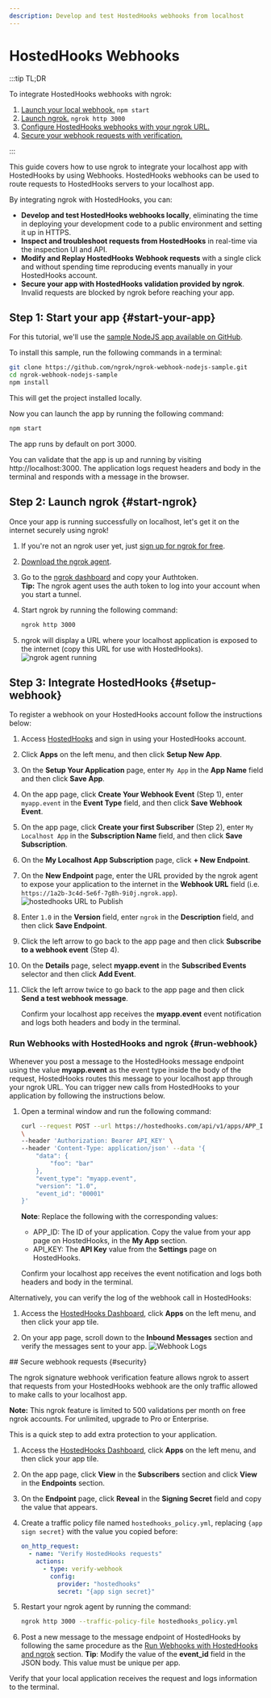 ```yaml
---
description: Develop and test HostedHooks webhooks from localhost
---
```



# HostedHooks Webhooks

:::tip TL;DR

To integrate HostedHooks webhooks with ngrok:

1. [Launch your local webhook.](#start-your-app) `npm start`
1. [Launch ngrok.](#start-ngrok) `ngrok http 3000`
1. [Configure HostedHooks webhooks with your ngrok URL.](#setup-webhook)
1. [Secure your webhook requests with verification.](#security)

:::

This guide covers how to use ngrok to integrate your localhost app with HostedHooks by using Webhooks.
HostedHooks webhooks can be used to route requests to HostedHooks servers to your localhost app.

By integrating ngrok with HostedHooks, you can:

- **Develop and test HostedHooks webhooks locally**, eliminating the time in deploying your development code to a public environment and setting it up in HTTPS.
- **Inspect and troubleshoot requests from HostedHooks** in real-time via the inspection UI and API.
- **Modify and Replay HostedHooks Webhook requests** with a single click and without spending time reproducing events manually in your HostedHooks account.
- **Secure your app with HostedHooks validation provided by ngrok**. Invalid requests are blocked by ngrok before reaching your app.

## **Step 1**: Start your app {#start-your-app}

For this tutorial, we'll use the [sample NodeJS app available on GitHub](https://github.com/ngrok/ngrok-webhook-nodejs-sample).

To install this sample, run the following commands in a terminal:

```bash
git clone https://github.com/ngrok/ngrok-webhook-nodejs-sample.git
cd ngrok-webhook-nodejs-sample
npm install
```

This will get the project installed locally.

Now you can launch the app by running the following command:

```bash
npm start
```

The app runs by default on port 3000.

You can validate that the app is up and running by visiting http://localhost:3000. The application logs request headers and body in the terminal and responds with a message in the browser.

## **Step 2**: Launch ngrok {#start-ngrok}

Once your app is running successfully on localhost, let's get it on the internet securely using ngrok!

1. If you're not an ngrok user yet, just [sign up for ngrok for free](https://ngrok.com/signup).

1. [Download the ngrok agent](https://download.ngrok.com).

1. Go to the [ngrok dashboard](https://dashboard.ngrok.com) and copy your Authtoken. <br />
   **Tip:** The ngrok agent uses the auth token to log into your account when you start a tunnel.
1. Start ngrok by running the following command:

   ```bash
   ngrok http 3000
   ```

1. ngrok will display a URL where your localhost application is exposed to the internet (copy this URL for use with HostedHooks).
   ![ngrok agent running](/img/integrations/launch_ngrok_tunnel.png)

## **Step 3**: Integrate HostedHooks {#setup-webhook}

To register a webhook on your HostedHooks account follow the instructions below:

1. Access [HostedHooks](https://www.hostedhooks.com/) and sign in using your HostedHooks account.

1. Click **Apps** on the left menu, and then click **Setup New App**.

1. On the **Setup Your Application** page, enter `My App` in the **App Name** field and then click **Save App**.

1. On the app page, click **Create Your Webhook Event** (Step 1), enter `myapp.event` in the **Event Type** field, and then click **Save Webhook Event**.

1. On the app page, click **Create your first Subscriber** (Step 2), enter `My Localhost App` in the **Subscription Name** field, and then click **Save Subscription**.

1. On the **My Localhost App Subscription** page, click **+ New Endpoint**.

1. On the **New Endpoint** page, enter the URL provided by the ngrok agent to expose your application to the internet in the **Webhook URL** field (i.e. `https://1a2b-3c4d-5e6f-7g8h-9i0j.ngrok.app`).
   ![hostedhooks URL to Publish](img/ngrok_url_configuration_hostedhooks.png)

1. Enter `1.0` in the **Version** field, enter `ngrok` in the **Description** field, and then click **Save Endpoint**.

1. Click the left arrow to go back to the app page and then click **Subscribe to a webhook event** (Step 4).

1. On the **Details** page, select **myapp.event** in the **Subscribed Events** selector and then click **Add Event**.

1. Click the left arrow twice to go back to the app page and then click **Send a test webhook message**.

   Confirm your localhost app receives the **myapp.event** event notification and logs both headers and body in the terminal.

### Run Webhooks with HostedHooks and ngrok {#run-webhook}

Whenever you post a message to the HostedHooks message endpoint using the value **myapp.event** as the event type inside the body of the request, HostedHooks routes this message to your localhost app through your ngrok URL.
You can trigger new calls from HostedHooks to your application by following the instructions below.

1. Open a terminal window and run the following command:

   ```bash
   curl --request POST --url https://hostedhooks.com/api/v1/apps/APP_ID/messages
   \
   --header 'Authorization: Bearer API_KEY' \
   --header 'Content-Type: application/json' --data '{
       "data": {
           "foo": "bar"
       },
       "event_type": "myapp.event",
       "version": "1.0",
       "event_id": "00001"
   }'
   ```

   **Note**: Replace the following with the corresponding values:

   - APP_ID: The ID of your application. Copy the value from your app page on HostedHooks, in the **My App** section.
   - API_KEY: The **API Key** value from the **Settings** page on HostedHooks.

   Confirm your localhost app receives the event notification and logs both headers and body in the terminal.

Alternatively, you can verify the log of the webhook call in HostedHooks:

1. Access the [HostedHooks Dashboard](https://www.hostedhooks.com/), click **Apps** on the left menu, and then click your app tile.

1. On your app page, scroll down to the **Inbound Messages** section and verify the messages sent to your app.
   ![Webhook Logs](img/ngrok_logs_hostedhooks.png)

<InspectingRequests />

<ReplayingRequests />
## Secure webhook requests {#security}

The ngrok signature webhook verification feature allows ngrok to assert that requests from your HostedHooks webhook are the only traffic allowed to make calls to your localhost app.

**Note:** This ngrok feature is limited to 500 validations per month on free ngrok accounts. For unlimited, upgrade to Pro or Enterprise.

This is a quick step to add extra protection to your application.

1. Access the [HostedHooks Dashboard](https://www.hostedhooks.com/), click **Apps** on the left menu, and then click your app tile.

1. On the app page, click **View** in the **Subscribers** section and click **View** in the **Endpoints** section.

1. On the **Endpoint** page, click **Reveal** in the **Signing Secret** field and copy the value that appears.

1. Create a traffic policy file named `hostedhooks_policy.yml`, replacing `{app sign secret}` with the value you copied before:

   ```yaml
   on_http_request:
     - name: "Verify HostedHooks requests"
       actions:
         - type: verify-webhook
           config:
             provider: "hostedhooks"
             secret: "{app sign secret}"
   ```

1. Restart your ngrok agent by running the command:

   ```bash
   ngrok http 3000 --traffic-policy-file hostedhooks_policy.yml
   ```

1. Post a new message to the message endpoint of HostedHooks by following the same procedure as the [Run Webhooks with HostedHooks and ngrok](#run-webhook) section.
   **Tip**: Modify the value of the **event_id** field in the JSON body. This value must be unique per app.

Verify that your local application receives the request and logs information to the terminal.
